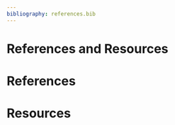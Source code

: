 ```yaml
---
bibliography: references.bib
---
```

# References and Resources {.unnumbered}

# References {.unnumbered}
:::{#refs} 

:::

# Resources {.unnumbered}